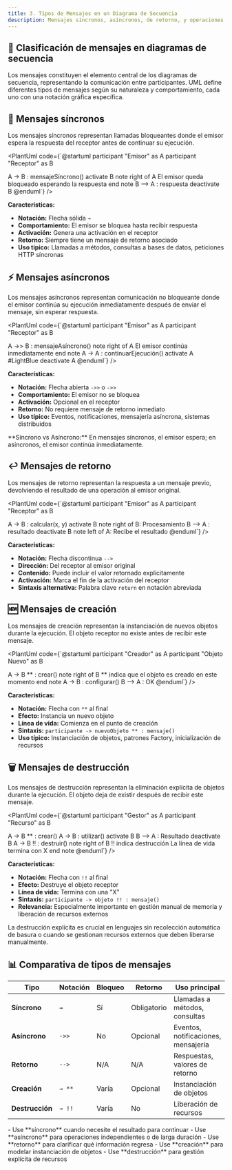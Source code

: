 ```yaml
---
title: 3. Tipos de Mensajes en un Diagrama de Secuencia
description: Mensajes síncronos, asíncronos, de retorno, y operaciones de creación y destrucción en UML
---
```



## 💬 Clasificación de mensajes en diagramas de secuencia

Los mensajes constituyen el elemento central de los diagramas de secuencia, representando la comunicación entre participantes. UML define diferentes tipos de mensajes según su naturaleza y comportamiento, cada uno con una notación gráfica específica.

## 🔄 Mensajes síncronos

Los mensajes síncronos representan llamadas bloqueantes donde el emisor espera la respuesta del receptor antes de continuar su ejecución.

<PlantUml code={`@startuml
participant "Emisor" as A
participant "Receptor" as B

A -> B : mensajeSíncrono()
activate B
note right of A
  El emisor queda bloqueado
  esperando la respuesta
end note
B --> A : respuesta
deactivate B
@enduml`} />

**Características:**
- **Notación:** Flecha sólida `→`
- **Comportamiento:** El emisor se bloquea hasta recibir respuesta
- **Activación:** Genera una activación en el receptor
- **Retorno:** Siempre tiene un mensaje de retorno asociado
- **Uso típico:** Llamadas a métodos, consultas a bases de datos, peticiones HTTP síncronas

## ⚡ Mensajes asíncronos

Los mensajes asíncronos representan comunicación no bloqueante donde el emisor continúa su ejecución inmediatamente después de enviar el mensaje, sin esperar respuesta.

<PlantUml code={`@startuml
participant "Emisor" as A
participant "Receptor" as B

A ->> B : mensajeAsíncrono()
note right of A
  El emisor continúa
  inmediatamente
end note
A -> A : continuarEjecución()
activate A #LightBlue
deactivate A
@enduml`} />

**Características:**
- **Notación:** Flecha abierta `->>` o `->>`
- **Comportamiento:** El emisor no se bloquea
- **Activación:** Opcional en el receptor
- **Retorno:** No requiere mensaje de retorno inmediato
- **Uso típico:** Eventos, notificaciones, mensajería asíncrona, sistemas distribuidos

<Aside type="note" title="📌 Diferencia clave">
**Síncrono vs Asíncrono:** En mensajes síncronos, el emisor espera; en asíncronos, el emisor continúa inmediatamente.
</Aside>

## ↩️ Mensajes de retorno

Los mensajes de retorno representan la respuesta a un mensaje previo, devolviendo el resultado de una operación al emisor original.

<PlantUml code={`@startuml
participant "Emisor" as A
participant "Receptor" as B

A -> B : calcular(x, y)
activate B
note right of B: Procesamiento
B --> A : resultado
deactivate B
note left of A: Recibe el resultado
@enduml`} />

**Características:**
- **Notación:** Flecha discontinua `-->`
- **Dirección:** Del receptor al emisor original
- **Contenido:** Puede incluir el valor retornado explícitamente
- **Activación:** Marca el fin de la activación del receptor
- **Sintaxis alternativa:** Palabra clave `return` en notación abreviada

## 🆕 Mensajes de creación

Los mensajes de creación representan la instanciación de nuevos objetos durante la ejecución. El objeto receptor no existe antes de recibir este mensaje.

<PlantUml code={`@startuml
participant "Creador" as A
participant "Objeto Nuevo" as B

A -> B ** : crear()
note right of B
  ** indica que el objeto
  es creado en este momento
end note
A -> B : configurar()
B --> A : OK
@enduml`} />

**Características:**
- **Notación:** Flecha con `**` al final
- **Efecto:** Instancia un nuevo objeto
- **Línea de vida:** Comienza en el punto de creación
- **Sintaxis:** `participante -> nuevoObjeto ** : mensaje()`
- **Uso típico:** Instanciación de objetos, patrones Factory, inicialización de recursos

## 🗑️ Mensajes de destrucción

Los mensajes de destrucción representan la eliminación explícita de objetos durante la ejecución. El objeto deja de existir después de recibir este mensaje.

<PlantUml code={`@startuml
participant "Gestor" as A
participant "Recurso" as B

A -> B ** : crear()
A -> B : utilizar()
activate B
B --> A : Resultado
deactivate B
A -> B !! : destruir()
note right of B
  !! indica destrucción
  La línea de vida termina con X
end note
@enduml`} />

**Características:**
- **Notación:** Flecha con `!!` al final
- **Efecto:** Destruye el objeto receptor
- **Línea de vida:** Termina con una "X"
- **Sintaxis:** `participante -> objeto !! : mensaje()`
- **Relevancia:** Especialmente importante en gestión manual de memoria y liberación de recursos externos

<Aside type="caution" title="⚠️ Consideración importante">
La destrucción explícita es crucial en lenguajes sin recolección automática de basura o cuando se gestionan recursos externos que deben liberarse manualmente.
</Aside>

## 📊 Comparativa de tipos de mensajes

| Tipo | Notación | Bloqueo | Retorno | Uso principal |
|------|----------|---------|---------|---------------|
| **Síncrono** | `→` | Sí | Obligatorio | Llamadas a métodos, consultas |
| **Asíncrono** | `->>` | No | Opcional | Eventos, notificaciones, mensajería |
| **Retorno** | `-->` | N/A | N/A | Respuestas, valores de retorno |
| **Creación** | `→ **` | Varía | Opcional | Instanciación de objetos |
| **Destrucción** | `→ !!` | Varía | No | Liberación de recursos |

<Aside type="tip" title="🎯 Criterios de selección">
- Use **síncrono** cuando necesite el resultado para continuar
- Use **asíncrono** para operaciones independientes o de larga duración
- Use **retorno** para clarificar qué información regresa
- Use **creación** para modelar instanciación de objetos
- Use **destrucción** para gestión explícita de recursos
</Aside>

